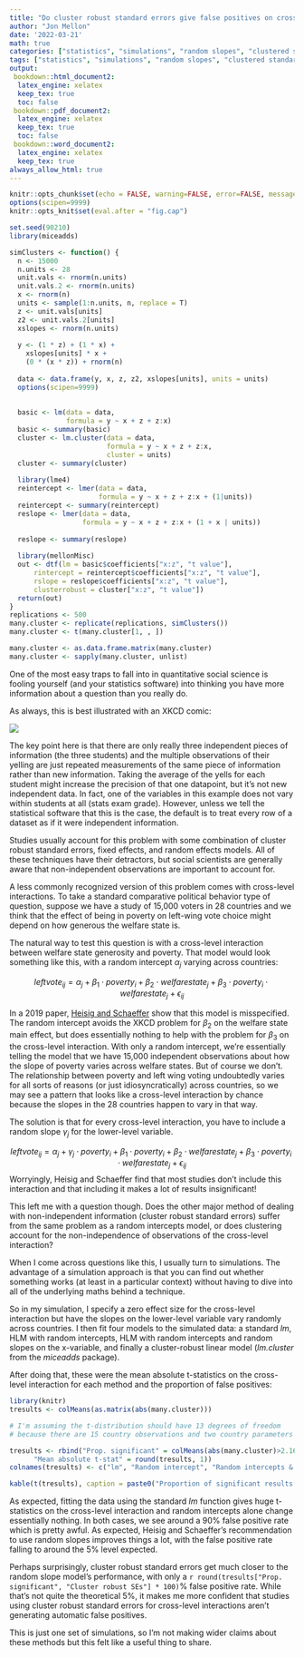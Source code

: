 ```yaml
---
title: "Do cluster robust standard errors give false positives on cross-level interactions?"
author: "Jon Mellon"
date: '2022-03-21'
math: true
categories: ["statistics", "simulations", "random slopes", "clustered standard errors", "cross-level interaction"]
tags: ["statistics", "simulations", "random slopes", "clustered standard errors", "cross-level interaction"]
output:
 bookdown::html_document2:
  latex_engine: xelatex
  keep_tex: true
  toc: false
 bookdown::pdf_document2:
  latex_engine: xelatex
  keep_tex: true
  toc: false
 bookdown::word_document2:
  latex_engine: xelatex
  keep_tex: true
always_allow_html: true
---
```


```r
knitr::opts_chunk$set(echo = FALSE, warning=FALSE, error=FALSE, message = FALSE)
options(scipen=9999)
knitr::opts_knit$set(eval.after = "fig.cap")
```

```r
set.seed(90210)
library(miceadds)

simClusters <- function() {
  n <- 15000
  n.units <- 28
  unit.vals <- rnorm(n.units)
  unit.vals.2 <- rnorm(n.units)
  x <- rnorm(n)
  units <- sample(1:n.units, n, replace = T)
  z <- unit.vals[units]
  z2 <- unit.vals.2[units]
  xslopes <- rnorm(n.units)
  
  y <- (1 * z) + (1 * x) + 
    xslopes[units] * x +
    (0 * (x * z)) + rnorm(n)
  
  data <- data.frame(y, x, z, z2, xslopes[units], units = units)
  options(scipen=9999)
  
  
  basic <- lm(data = data, 
              formula = y ~ x + z + z:x)
  basic <- summary(basic)
  cluster <- lm.cluster(data = data, 
                        formula = y ~ x + z + z:x, 
                        cluster = units)
  cluster <- summary(cluster)
  
  library(lme4)
  reintercept <- lmer(data = data, 
                      formula = y ~ x + z + z:x + (1|units))
  reintercept <- summary(reintercept)
  reslope <- lmer(data = data, 
                  formula = y ~ x + z + z:x + (1 + x | units))
  
  reslope <- summary(reslope)
  
  library(mellonMisc)
  out <- dtf(lm = basic$coefficients["x:z", "t value"], 
      rintercept = reintercept$coefficients["x:z", "t value"],
      rslope = reslope$coefficients["x:z", "t value"],
      clusterrobust = cluster["x:z", "t value"])
  return(out)
}
replications <- 500
many.cluster <- replicate(replications, simClusters())
many.cluster <- t(many.cluster[1, , ])

many.cluster <- as.data.frame.matrix(many.cluster)
many.cluster <- sapply(many.cluster, unlist)

```

One of the most easy traps to fall into in quantitative social science is fooling yourself (and your statistics software) into thinking you have more information about a question than you really do.

As always, this is best illustrated with an XKCD comic:

![](https://imgs.xkcd.com/comics/slope_hypothesis_testing_2x.png)

The key point here is that there are only really three independent pieces of information (the three students) and the multiple observations of their yelling are just repeated measurements of the same piece of information rather than new information. Taking the average of the yells for each student might increase the precision of that one datapoint, but it's not new independent data. In fact, one of the variables in this example does not vary within students at all (stats exam grade). However, unless we tell the statistical software that this is the case, the default is to treat every row of a dataset as if it were independent information.

Studies usually account for this problem with some combination of cluster robust standard errors, fixed effects, and random effects models. All of these techniques have their detractors, but social scientists are generally aware that non-independent observations are important to account for.

A less commonly recognized version of this problem comes with cross-level interactions. To take a standard comparative political behavior type of question, suppose we have a study of 15,000 voters in 28 countries and we think that the effect of being in poverty on left-wing vote choice might depend on how generous the welfare state is.

The natural way to test this question is with a cross-level interaction between welfare state generosity and poverty. That model would look something like this, with a random intercept $\alpha_{j}$ varying across countries:

$$
leftvote_{ij} = \alpha_{j} + \beta_1 \cdot poverty_i + \beta_2 \cdot welfarestate_j + \beta_3 \cdot poverty_i \cdot welfarestate_j + \epsilon_{ij}
$$

In a 2019 paper, [Heisig and Schaeffer](https://academic.oup.com/esr/article/35/2/258/5306121?login=true) show that this model is misspecified. The random intercept avoids the XKCD problem for $\beta_2$ on the welfare state main effect, but does essentially nothing to help with the problem for $\beta_3$ on the cross-level interaction. With only a random intercept, we're essentially telling the model that we have 15,000 independent observations about how the slope of poverty varies across welfare states. But of course we don't. The relationship between poverty and left wing voting undoubtedly varies for all sorts of reasons (or just idiosyncratically) across countries, so we may see a pattern that looks like a cross-level interaction by chance because the slopes in the 28 countries happen to vary in that way.

The solution is that for every cross-level interaction, you have to include a random slope $\gamma_{j}$ for the lower-level variable.

$$
leftvote_{ij} = \alpha_{j} + \gamma_{j} \cdot poverty_i + 
\beta_1 \cdot poverty_i + \beta_2 \cdot welfarestate_j + \beta_3 \cdot poverty_i \cdot welfarestate_j + \epsilon_{ij}
$$ Worryingly, Heisig and Schaeffer find that most studies don't include this interaction and that including it makes a lot of results insignificant!

This left me with a question though. Does the other major method of dealing with non-independent information (cluster robust standard errors) suffer from the same problem as a random intercepts model, or does clustering account for the non-independence of observations of the cross-level interaction?

When I come across questions like this, I usually turn to simulations. The advantage of a simulation approach is that you can find out whether something works (at least in a particular context) without having to dive into all of the underlying maths behind a technique.

So in my simulation, I specify a zero effect size for the cross-level interaction but have the slopes on the lower-level variable vary randomly across countries. I then fit four models to the simulated data: a standard *lm*, HLM with random intercepts, HLM with random intercepts and random slopes on the x-variable, and finally a cluster-robust linear model (*lm.cluster* from the *miceadds* package).

After doing that, these were the mean absolute t-statistics on the cross-level interaction for each method and the proportion of false positives:

```r
library(knitr)
tresults <- colMeans(as.matrix(abs(many.cluster)))

# I'm assuming the t-distribution should have 13 degrees of freedom 
# because there are 15 country observations and two country parameters

tresults <- rbind("Prop. significant" = colMeans(abs(many.cluster)>2.16), 
      "Mean absolute t-stat" = round(tresults, 1))
colnames(tresults) <- c("lm", "Random intercept", "Random intercepts & slopes", "Cluster robust SEs")

kable(t(tresults), caption = paste0("Proportion of significant results and mean absolute t-statistics for cross-level interactions. Results shown for each model type across ", replications, " simulations."))

```

As expected, fitting the data using the standard *lm* function gives huge t-statistics on the cross-level interaction and random intercepts alone change essentially nothing. In both cases, we see around a 90% false positive rate which is pretty awful. As expected, Heisig and Schaeffer's recommendation to use random slopes improves things a lot, with the false positive rate falling to around the 5% level expected.

Perhaps surprisingly, cluster robust standard errors get much closer to the random slope model's performance, with only a `r round(tresults["Prop. significant", "Cluster robust SEs"] * 100)`% false positive rate. While that's not quite the theoretical 5%, it makes me more confident that studies using cluster robust standard errors for cross-level interactions aren't generating automatic false positives.

This is just one set of simulations, so I'm not making wider claims about these methods but this felt like a useful thing to share.
